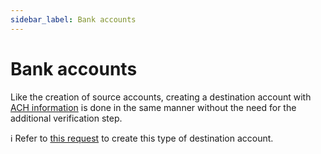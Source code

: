 ```yaml
---
sidebar_label: Bank accounts
---
```


# Bank accounts
Like the creation of source accounts, creating a destination account
with [ACH information](/guides/source-accounts/create-a-source-account#ach-accounts)
is done in the same manner without the need for the additional verification step.

ℹ️ Refer to [this request](/guides/source-accounts/create-a-source-account#request) to
create this type of destination account.
